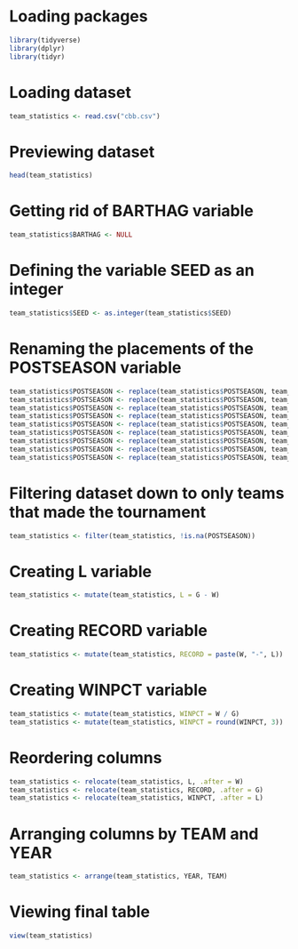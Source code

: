 # Loading packages
```r
library(tidyverse)
library(dplyr)
library(tidyr)
```

# Loading dataset
```r
team_statistics <- read.csv("cbb.csv")
```

# Previewing dataset
```r
head(team_statistics)
```

# Getting rid of BARTHAG variable 
```r
team_statistics$BARTHAG <- NULL 
```

# Defining the variable SEED as an integer
```r
team_statistics$SEED <- as.integer(team_statistics$SEED)
```

# Renaming the placements of the POSTSEASON variable 
```r
team_statistics$POSTSEASON <- replace(team_statistics$POSTSEASON, team_statistics$POSTSEASON  == "Champions", "Champion")
team_statistics$POSTSEASON <- replace(team_statistics$POSTSEASON, team_statistics$POSTSEASON  == "2ND", "Runner-up")
team_statistics$POSTSEASON <- replace(team_statistics$POSTSEASON, team_statistics$POSTSEASON  == "F4", "Final Four")
team_statistics$POSTSEASON <- replace(team_statistics$POSTSEASON, team_statistics$POSTSEASON  == "E8", "Elite Eight")
team_statistics$POSTSEASON <- replace(team_statistics$POSTSEASON, team_statistics$POSTSEASON  == "S16", "Sweet Sixteen")
team_statistics$POSTSEASON <- replace(team_statistics$POSTSEASON, team_statistics$POSTSEASON  == "R32", "Second Round")
team_statistics$POSTSEASON <- replace(team_statistics$POSTSEASON, team_statistics$POSTSEASON  == "R64", "First Round")
team_statistics$POSTSEASON <- replace(team_statistics$POSTSEASON, team_statistics$POSTSEASON  == "R68", "First Four")
team_statistics$POSTSEASON <- replace(team_statistics$POSTSEASON, team_statistics$POSTSEASON  == "N/A", NA)
```

# Filtering dataset down to only teams that made the tournament 
```r
team_statistics <- filter(team_statistics, !is.na(POSTSEASON))
```

# Creating L variable
```r
team_statistics <- mutate(team_statistics, L = G - W)
```

# Creating RECORD variable
```r
team_statistics <- mutate(team_statistics, RECORD = paste(W, "-", L))

```

# Creating WINPCT variable 
```r
team_statistics <- mutate(team_statistics, WINPCT = W / G)
team_statistics <- mutate(team_statistics, WINPCT = round(WINPCT, 3))
```

# Reordering columns 
```r
team_statistics <- relocate(team_statistics, L, .after = W)
team_statistics <- relocate(team_statistics, RECORD, .after = G)
team_statistics <- relocate(team_statistics, WINPCT, .after = L)
```

# Arranging columns by TEAM and YEAR
```r
team_statistics <- arrange(team_statistics, YEAR, TEAM)
```

# Viewing final table 
```r
view(team_statistics)
```